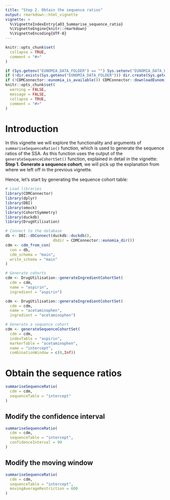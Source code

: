 ```yaml
---
title: "Step 2. Obtain the sequence ratios"
output: rmarkdown::html_vignette
vignette: >
  %\VignetteIndexEntry{a03_Summarise_sequence_ratio}
  %\VignetteEngine{knitr::rmarkdown}
  %\VignetteEncoding{UTF-8}
---
```


```r
knitr::opts_chunk$set(
  collapse = TRUE,
  comment = "#>"
)
```

```r
if (Sys.getenv("EUNOMIA_DATA_FOLDER") == "") Sys.setenv("EUNOMIA_DATA_FOLDER" = tempdir())
if (!dir.exists(Sys.getenv("EUNOMIA_DATA_FOLDER"))) dir.create(Sys.getenv("EUNOMIA_DATA_FOLDER"))
if (!CDMConnector::eunomia_is_available()) CDMConnector::downloadEunomiaData()
knitr::opts_chunk$set(
  warning = FALSE,
  message = FALSE,
  collapse = TRUE,
  comment = "#>"
)
```

# Introduction
In this vignette we will explore the functionality and arguments of `summariseSequenceRatio()` function, which is used to generate the sequence ratios of the SSA. As this function uses the output of the `generateSequenceCohortSet()` function, explained in detail in the vignette: **Step 1. Generate a sequence cohort**, we will pick up the explanation from where we left off in the previous vignette. 

Hence, let's start by generating the sequence cohort table:

```r
# Load libraries
library(CDMConnector)
library(dplyr)
library(DBI)
library(omock)
library(CohortSymmetry)
library(duckdb)
library(DrugUtilisation)

# Connect to the database
db <- DBI::dbConnect(duckdb::duckdb(), 
                     dbdir = CDMConnector::eunomia_dir())
cdm <- cdm_from_con(
  con = db,
  cdm_schema = "main",
  write_schema = "main"
)

# Generate cohorts
cdm <- DrugUtilisation::generateIngredientCohortSet(
  cdm = cdm,
  name = "aspirin",
  ingredient = "aspirin")

cdm <- DrugUtilisation::generateIngredientCohortSet(
  cdm = cdm,
  name = "acetaminophen",
  ingredient = "acetaminophen")

# Generate a sequence cohort
cdm <- generateSequenceCohortSet(
  cdm = cdm,
  indexTable = "aspirin",
  markerTable = "acetaminophen",
  name = "intercept",
  combinationWindow = c(0,Inf))
```


# Obtain the sequence ratios
```r
summariseSequenceRatio(
  cdm = cdm,
  sequenceTable = "intercept"
)
```
## Modify the confidence interval
```r
summariseSequenceRatio(
  cdm = cdm,
  sequenceTable = "intercept",
  confidenceInterval = 99
)
```

## Modify the moving window
```r
summariseSequenceRatio(
  cdm = cdm,
  sequenceTable = "intercept",
  movingAverageRestriction = 600
)
```
